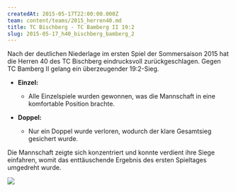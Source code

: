 ```yaml
---
createdAt: 2015-05-17T22:00:00.000Z
team: content/teams/2015_herren40.md
title: TC Bischberg - TC Bamberg II 19:2
slug: 2015-05-17_h40_bischberg_bamberg_2
---
```

Nach der deutlichen Niederlage im ersten Spiel der Sommersaison 2015
hat die Herren 40 des TC Bischberg eindrucksvoll zurückgeschlagen.
Gegen TC Bamberg II gelang ein überzeugender 19:2-Sieg.

- **Einzel:**
  - Alle Einzelspiele wurden gewonnen, was die Mannschaft in eine komfortable Position brachte.

- **Doppel:**
  - Nur ein Doppel wurde verloren, wodurch der klare Gesamtsieg gesichert wurde.

Die Mannschaft zeigte sich konzentriert und konnte verdient ihre Siege einfahren,
womit das enttäuschende Ergebnis des ersten Spieltages umgedreht wurde.

![](/public/uploads/2015/2015-05-17_h40_bischberg_bamberg_2.jpg)